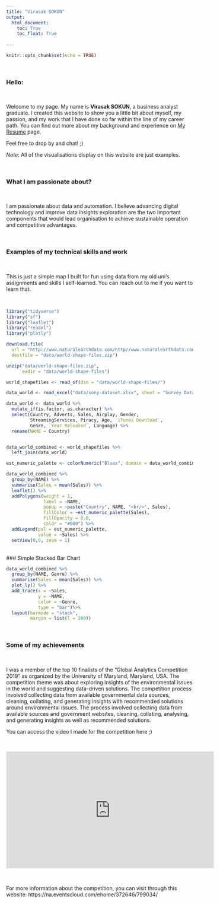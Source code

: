```yaml
---
title: "Virasak SOKUN"
output: 
  html_document:
    toc: True
    toc_float: True
    
---
```


```r
knitr::opts_chunk$set(echo = TRUE)
```

<br> 

### Hello:

<br>

Welcome to my page. My name is **Virasak SOKUN**, a business analyst graduate. I created this website to show you a little bit about myself, my passion, and my work that I have done so far within the line of my career path. You can find out more about my background and experience on [My Resume](Resume.html) page. 

Feel free to drop by and chat! ;) 

*Note*: All of the visualisations display on this website are just examples. 

<br>

### What I am passionate about?
<br>

I am passionate about data and automation. I believe advancing digital technology and improve data insights exploration are the two important components that would lead organisation to achieve sustainable operation and competitive advantages. 

<br>

### Examples of my technical skills and work

<br>

This is just a simple map I built for fun using data from my old uni's assignments and skills I self-learned. You can reach out to me if you want to learn that.

<br>

```r
library("tidyverse")
library("sf")
library("leaflet")
library("readxl")
library("plotly")
```

```r
download.file(
  url = "http://www.naturalearthdata.com/http//www.naturalearthdata.com/download/50m/cultural/ne_50m_admin_0_countries.zip",
  destfile = "data/world-shape-files.zip")

unzip("data/world-shape-files.zip", 
      exdir = "data/world-shape-files")
```

```r
world_shapefiles <- read_sf(dsn = "data/world-shape-files/")

data_world <- read_excel("data/sony-dataset.xlsx", sheet = "Survey Data")
```

```r
data_world <- data_world %>%
  mutate_if(is.factor, as.character) %>%
  select(Country, Adverts, Sales, Airplay, Gender,
         StreamingServices, Piracy, Age, `iTunes Download`,
         Genre, `Year Released`, Language) %>%
  rename(NAME = Country)


data_world_combined <- world_shapefiles %>%
  left_join(data_world)

```

```r
est_numeric_palette <- colorNumeric("Blues", domain = data_world_combined$Sales)

data_world_combined %>%
  group_by(NAME) %>%
  summarise(Sales = mean(Sales)) %>%
  leaflet() %>%
  addPolygons(weight = 1,
              label = ~NAME,
              popup = ~paste("Country", NAME, "<br/>", Sales),
              fillColor = ~est_numeric_palette(Sales),
              fillOpacity = 0.8,
              color = "#000") %>% 
  addLegend(pal = est_numeric_palette,
            value = ~Sales) %>%
  setView(0,0, zoom = 1)

```
<br>
### Simple Stacked Bar Chart
<br>
```r

data_world_combined %>% 
  group_by(NAME, Genre) %>%
  summarise(Sales = mean(Sales)) %>%
  plot_ly() %>%
  add_trace(x = ~Sales,
            y = ~NAME,
            color = ~Genre,
            type = "bar")%>%
  layout(barmode = "stack",
         margin = list(l = 200))
```

<br>

### Some of my achievements

<br> 

I was a member of the top 10 finalists of the "Global Analytics Competition 2019" as organized by the University of Maryland, Maryland, USA. The competition theme was about exploring insights of the environmental issues in the world and suggesting data-driven solutions. The competition process involved collecting data from available governmental data sources, cleaning, collating, and generating insights with recommended solutions around environmental issues. The process involved collecting data from available sources and government websites, cleaning, collating, analysing, and generating insights as well as recommended solutions. 
<br>

You can access the video I made for the competition here ;)

<br>

<iframe width="560" height="315" src="https://www.youtube.com/embed/hIu_OGpoHg0?rel=0" frameborder="0" allowfullscreen></iframe>

<br>

For more information about the competition, you can visit through this website: https://na.eventscloud.com/ehome/372646/799034/ 





